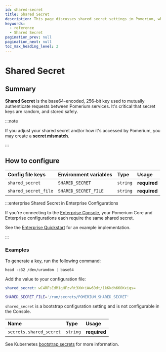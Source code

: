 ```yaml
---
id: shared-secret
title: Shared Secret
description: This page discusses shared secret settings in Pomerium, which are used to mutually authenticate requests between Pomerium services.
keywords:
  - reference
  - Shared Secret
pagination_prev: null
pagination_next: null
toc_max_heading_level: 2
---
```



# Shared Secret

## Summary

**Shared Secret** is the base64-encoded, 256-bit key used to mutually authenticate requests between Pomerium services. It's critical that secret keys are random, and stored safely.

:::note

If you adjust your shared secret and/or how it's accessed by Pomerium, you may create a [**secret mismatch**](/docs/troubleshooting#shared-secret-mismatch).

:::

## How to configure

<Tabs>
<TabItem value="Core" label="Core">

| **Config file keys** | **Environment variables** | **Type** | **Usage**    |
| :------------------- | :------------------------ | :------- | :----------- |
| `shared_secret`      | `SHARED_SECRET`           | `string` | **required** |
| `shared_secret_file` | `SHARED_SECRET_FILE`      | `string` | **required** |

:::enterprise Shared Secret in Enterprise Configurations

If you're connecting to the [Enterprise Console](/docs/deploy/enterprise), your Pomerium Core and Enterprise configurations each require the same shared secret.

See the [Enterprise Quickstart](/docs/deploy/enterprise/quickstart) for an example implementation.

:::

### Examples

To generate a key, run the following command:

```shell
head -c32 /dev/urandom | base64
```

Add the value to your configuration file:

```yaml
shared_secret: wC4RFsEdM1gHFzvRt3XW+iWw6Ddt/1kKkdh66OKxiqs=
```

```bash
SHARED_SECRET_FILE='/run/secrets/POMERIUM_SHARED_SECRET'
```

</TabItem>
<TabItem value="Enterprise" label="Enterprise">

`shared_secret` is a bootstrap configuration setting and is not configurable in the Console.

</TabItem>
<TabItem value="Kubernetes" label="Kubernetes">

| **Name**                | **Type** | **Usage**    |
| :---------------------- | :------- | :----------- |
| `secrets.shared_secret` | `string` | **required** |

See Kubernetes [bootstrap secrets](/docs/k8s/reference#spec) for more information.

</TabItem>
</Tabs>
